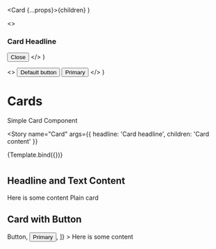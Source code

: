 
  <Card {...props}>{children}</Card>
)

  <>
    <h3>Card Headline</h3>
    <Button variant="close">
      <span className="sr-only">Close</span>
    </Button>
  </>
)

  <>
    <Button>Default button</Button>
    <Button variant="primary">Primary</Button>
  </>
)

<Meta title="Components/Card" component={Card} />

# Cards


Simple Card Component

<Story
  name="Card"
  args={{ headline: 'Card headline', children: 'Card content' }}
>
  {Template.bind({})}
</Story>

#

## Headline and Text Content

<Canvas>
  <Card headline="Card with headline">Here is some content</Card>
  <Card headline="Card with headline"></Card>
  <Card>Plain card</Card>
</Canvas>

## Card with Button

<Canvas>
  <Card
    headline="Card with headline and buttons"
    buttons={[
      <Button>Button</Button>,
      <Button variant="primary">Primary</Button>,
    ]}
  >
    Here is some content
  </Card>
</Canvas>

<ArgsTable of={Card} />

